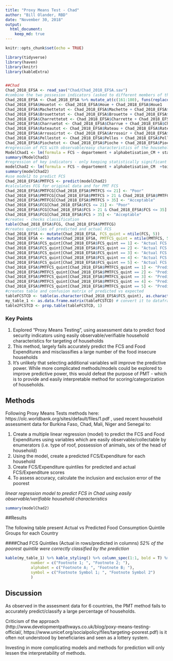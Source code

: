 ```yaml
---
title: "Proxy Means Test - Chad"
author: "Bill Olander, RBD"
date: "November 30, 2018"
output: 
  html_document:
    keep_md: true
---
```


```r
knitr::opts_chunk$set(echo = TRUE)

library(tidyverse)
library(haven)
library(knitr)
library(kableExtra)


##Chad
Chad_2018_EFSA <- read_sav("Chad/Chad_2018_EFSA.sav")
#combine the two possesion indicators (asked to different members of the household)
Chad_2018_EFSA <- Chad_2018_EFSA %>% mutate_at(c(161:180), funs(replace(., is.na(.), 0)))
Chad_2018_EFSA$Houetot <- Chad_2018_EFSA$Houe + Chad_2018_EFSA$Houe1
Chad_2018_EFSA$Machettetot <- Chad_2018_EFSA$Machette + Chad_2018_EFSA$Machette1
Chad_2018_EFSA$Brouettetot <- Chad_2018_EFSA$Brouette + Chad_2018_EFSA$Brouette1
Chad_2018_EFSA$Charrettetot <- Chad_2018_EFSA$Charrette + Chad_2018_EFSA$Charrette1
Chad_2018_EFSA$Charruetot <- Chad_2018_EFSA$Charrue + Chad_2018_EFSA$Charrue1
Chad_2018_EFSA$Rateautot <- Chad_2018_EFSA$Rateau + Chad_2018_EFSA$Rateau1
Chad_2018_EFSA$Arrosoirtot <- Chad_2018_EFSA$Arrosoir + Chad_2018_EFSA$Arrosoir1
Chad_2018_EFSA$Pellestot <- Chad_2018_EFSA$Pelles + Chad_2018_EFSA$Pelles1
Chad_2018_EFSA$Piochetot <- Chad_2018_EFSA$Pioche + Chad_2018_EFSA$Pioche1
#regression of FCS with observable/easy characteristics of the household
ModelChad1 <- lm(formula = FCS ~ departement + alphabetisation_CM + statut_menage + sexe + toilette +Houetot + Machettetot + Brouettetot + Charrettetot + Charruetot + Rateautot + Arrosoirtot + Pellestot + Piochetot + cuisson, data = Chad_2018_EFSA)
summary(ModelChad1)
#regression of key indicators - only keeping statistically significant
modelChad2 <- lm(formula = FCS ~ departement + alphabetisation_CM  +toilette +Houetot + Machettetot + Brouettetot, data = Chad_2018_EFSA)
summary(modelChad2)
#use model2 to predict FCS 
Chad_2018_EFSA$PMTFCS <- predict(modelChad2)
#calculates FCG for original data and for PMT FCS
Chad_2018_EFSA$PMTFCG[Chad_2018_EFSA$PMTFCS <= 21] <- "Poor"
Chad_2018_EFSA$PMTFCG[Chad_2018_EFSA$PMTFCS > 21 & Chad_2018_EFSA$PMTFCS <= 35] <- "Borderline"
Chad_2018_EFSA$PMTFCG[Chad_2018_EFSA$PMTFCS > 35] <- "Acceptable"
Chad_2018_EFSA$FCG[Chad_2018_EFSA$FCS <= 21] <- "Poor"
Chad_2018_EFSA$FCG[Chad_2018_EFSA$FCS > 21 & Chad_2018_EFSA$FCS <= 35] <- "Borderline"
Chad_2018_EFSA$FCG[Chad_2018_EFSA$FCS > 35] <- "Acceptable"
#creates - checks classification 
table(Chad_2018_EFSA$FCG, Chad_2018_EFSA$PMTFCG)
#creates quintiles of predicted and actual FCS
Chad_2018_EFSA <- mutate(Chad_2018_EFSA, FCS_quint = ntile(FCS, 5)) 
Chad_2018_EFSA <- mutate(Chad_2018_EFSA, PMTFCS_quint = ntile(PMTFCS, 5)) 
Chad_2018_EFSA$FCS_quint[Chad_2018_EFSA$FCS_quint == 1] <- "Actual FCS Quintile 1"
Chad_2018_EFSA$FCS_quint[Chad_2018_EFSA$FCS_quint == 2] <- "Actual FCS Quintile 2"
Chad_2018_EFSA$FCS_quint[Chad_2018_EFSA$FCS_quint == 3] <- "Actual FCS Quintile 3"
Chad_2018_EFSA$FCS_quint[Chad_2018_EFSA$FCS_quint == 4] <- "Actual FCS Quintile 4"
Chad_2018_EFSA$FCS_quint[Chad_2018_EFSA$FCS_quint == 5] <- "Actual FCS Quintile 5"
Chad_2018_EFSA$PMTFCS_quint[Chad_2018_EFSA$PMTFCS_quint == 1] <- "Predicted FCS Quintile 1"
Chad_2018_EFSA$PMTFCS_quint[Chad_2018_EFSA$PMTFCS_quint == 2] <- "Predicted FCS Quintile 2"
Chad_2018_EFSA$PMTFCS_quint[Chad_2018_EFSA$PMTFCS_quint == 3] <- "Predicted FCS Quintile 3"
Chad_2018_EFSA$PMTFCS_quint[Chad_2018_EFSA$PMTFCS_quint == 4] <- "Predicted FCS Quintile 4"
Chad_2018_EFSA$PMTFCS_quint[Chad_2018_EFSA$PMTFCS_quint == 5] <- "Predicted FCS Quintile 5"
#creates table and confusion matrix of predicted vs expected 
tableFCSTCD <- table(as.character(Chad_2018_EFSA$FCS_quint), as.character(Chad_2018_EFSA$PMTFCS_quint))
my_table_1 <- as.data.frame.matrix(tableFCSTCD) # convert it to dataframe
table2FCSTCD <- prop.table(tableFCSTCD, 1)
```

### Key Points

1. Explored "Proxy Means Testing", using assessment data to predict food security indicators using easily observable/verifiable household characteristics for targeting of households
2. This method, largely fails accurately predict the FCS and Food Expenditures and misclassifies a large number of the food insecure households   
3. It's unlikely that selecting additional variables will improve the predictive power.  While more complicated methods/models could be explored to improve predictive power, this would defeat the purpose of PMT - which is to provide and easily interpretable method for scoring/categorization of households.

## Methods

Following Proxy Means Tests methods here: https://olc.worldbank.org/sites/default/files/1.pdf , used recent household assessment data for Burkina Faso, Chad, Mali, Niger and Senegal to:

1. Create a multiple linear regression (model) to predict the FCS and Food Expenditures using variables which are easily observable/collectable by enumerators (i.e. type of roof, possession of animals, sex of the head of household)
2. Using the model, create a predicted FCS/Expenditure for each household 
3. Create FCS/Expenditure quintiles for predicted and actual FCS/Expenditure scores
4. To assess accuracy, calculate the inclusion and exclusion error of the poorest 


*linear regression model to predict FCS in Chad using easily observable/verifiable household characteristics*
```r
summary(modelChad2)
```

##Results

The following table present Actual vs Predicted Food Consumption Quintile Groups for each Country 

####Chad FCS Quintiles (Actual in rows/predicted in columns)
*52% of the poorest quintile were correctly classified by the prediction*
```r
kable(my_table_1) %>% kable_styling() %>% column_spec(1:1, bold = T) %>% footnote(general = "Here is a general comments of the table. ",
           number = c("Footnote 1; ", "Footnote 2; "),
           alphabet = c("Footnote A; ", "Footnote B; "),
           symbol = c("Footnote Symbol 1; ", "Footnote Symbol 2")
           ) 
```

## Discussion

As observed in the assesment data for 6 countries, the PMT method fails to accurately  predict/classify a large percentage of households.

Criticism of the approach (http://www.developmentpathways.co.uk/blog/poxy-means-testing-official/, https://www.unicef.org/socialpolicy/files/targeting-poorest.pdf) is it often not understood by beneficiaries and seen as a lottery system. 

Investing in more complicating models and methods for prediction will only lessen the interpretability of methods.  


